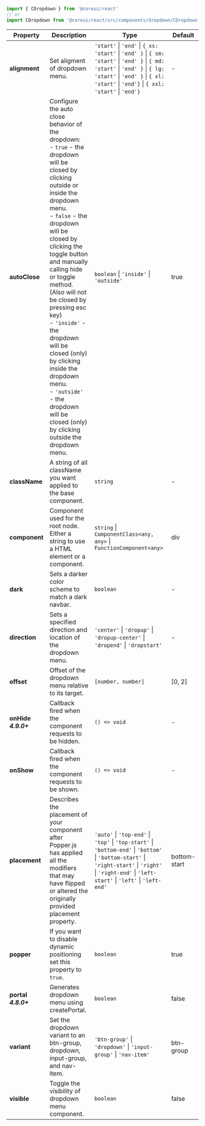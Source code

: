 
```jsx
import { CDropdown } from '@coreui/react'
// or
import CDropdown from '@coreui/react/src/components/dropdown/CDropdown'
```

| Property | Description | Type | Default |
| --- | --- | --- | --- |
| **alignment** | Set aligment of dropdown menu. | `'start'` \| `'end'` \| `{ xs: 'start'` \| `'end' }` \| `{ sm: 'start'` \| `'end' }` \| `{ md: 'start'` \| `'end' }` \| `{ lg: 'start'` \| `'end' }` \| `{ xl: 'start'` \| `'end'}` \| `{ xxl: 'start'` \| `'end'}` | - |
| **autoClose** | Configure the auto close behavior of the dropdown:<br/>- `true` - the dropdown will be closed by clicking outside or inside the dropdown menu.<br/>- `false` - the dropdown will be closed by clicking the toggle button and manually calling hide or toggle method. (Also will not be closed by pressing esc key)<br/>- `'inside'` - the dropdown will be closed (only) by clicking inside the dropdown menu.<br/>- `'outside'` - the dropdown will be closed (only) by clicking outside the dropdown menu. | `boolean` \| `'inside'` \| `'outside'` | true |
| **className** | A string of all className you want applied to the base component. | `string` | - |
| **component** | Component used for the root node. Either a string to use a HTML element or a component. | `string` \| `ComponentClass<any, any>` \| `FunctionComponent<any>` | div |
| **dark** | Sets a darker color scheme to match a dark navbar. | `boolean` | - |
| **direction** | Sets a specified  direction and location of the dropdown menu. | `'center'` \| `'dropup'` \| `'dropup-center'` \| `'dropend'` \| `'dropstart'` | - |
| **offset** | Offset of the dropdown menu relative to its target. | `[number, number]` | [0, 2] |
| **onHide** **_4.9.0+_** | Callback fired when the component requests to be hidden. | `() => void` | - |
| **onShow** | Callback fired when the component requests to be shown. | `() => void` | - |
| **placement** | Describes the placement of your component after Popper.js has applied all the modifiers that may have flipped or altered the originally provided placement property. | `'auto'` \| `'top-end'` \| `'top'` \| `'top-start'` \| `'bottom-end'` \| `'bottom'` \| `'bottom-start'` \| `'right-start'` \| `'right'` \| `'right-end'` \| `'left-start'` \| `'left'` \| `'left-end'` | bottom-start |
| **popper** | If you want to disable dynamic positioning set this property to `true`. | `boolean` | true |
| **portal** **_4.8.0+_** | Generates dropdown menu using createPortal. | `boolean` | false |
| **variant** | Set the dropdown variant to an btn-group, dropdown, input-group, and nav-item. | `'btn-group'` \| `'dropdown'` \| `'input-group'` \| `'nav-item'` | btn-group |
| **visible** | Toggle the visibility of dropdown menu component. | `boolean` | false |

